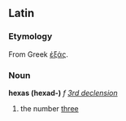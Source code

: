 ==Latin==
===Etymology===
From Greek [[ἑξάς]].
===Noun===
'''hexas (hexad-)''' ''f'' ''[[Wiktionary Appendix:Latin third declension|3rd declension]]''

#the number [[three]]